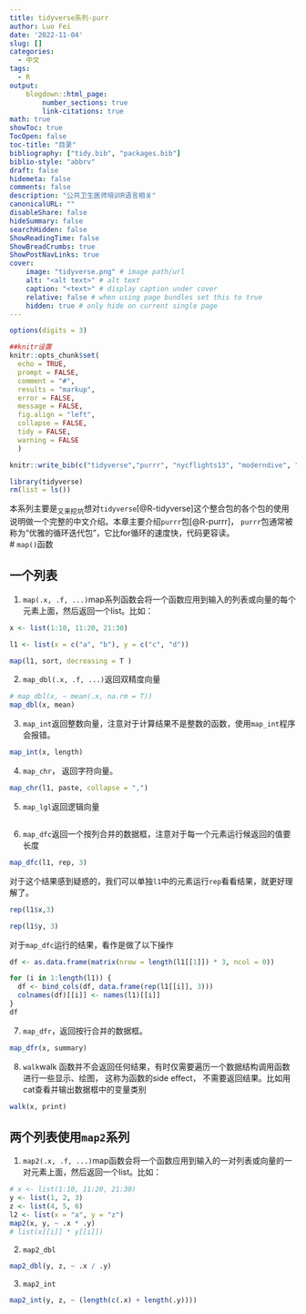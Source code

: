 ```yaml
---
title: tidyverse系列-purr
author: Luo Fei
date: '2022-11-04'
slug: []
categories:
  - 中文
tags:
  - R
output:
    blogdown::html_page:
        number_sections: true  
        link-citations: true 
math: true
showToc: true
TocOpen: false
toc-title: "目录"
bibliography: ["tidy.bib", "packages.bib"]
biblio-style: "abbrv"
draft: false
hidemeta: false
comments: false
description: "公共卫生医师培训R语言相关"
canonicalURL: ""
disableShare: false
hideSummary: false
searchHidden: false
ShowReadingTime: false
ShowBreadCrumbs: true
ShowPostNavLinks: true
cover:
    image: "tidyverse.png" # image path/url
    alt: "<alt text>" # alt text
    caption: "<text>" # display caption under cover
    relative: false # when using page bundles set this to true
    hidden: true # only hide on current single page  
---
```


```r

options(digits = 3)

##knitr设置
knitr::opts_chunk$set(
  echo = TRUE,
  prompt = FALSE,
  comment = "#",
  results = "markup",
  error = FALSE,
  message = FALSE,
  fig.align = "left",
  collapse = FALSE,
  tidy = FALSE,
  warning = FALSE
  )

knitr::write_bib(c("tidyverse","purrr", "nycflights13", "moderndive", "ggplot2","gapminder", "gtsummary", "skimr"), "packages.bib", width = 60)

```  

```r
library(tidyverse)
rm(list = ls())
```


本系列主要是~又来挖坑~想对`tidyverse`[@R-tidyverse]这个整合包的各个包的使用说明做一个完整的中文介绍。本章主要介绍`purrr`包[@R-purrr]， `purrr`包通常被称为“优雅的循环迭代包”，它比for循环的速度快，代码更容读。           
# `map()`函数


## 一个列表

1.  `map(.x, .f, ...)`map系列函数会将一个函数应用到输入的列表或向量的每个元素上面，然后返回一个list。比如：

```r
x <- list(1:10, 11:20, 21:30)

l1 <- list(x = c("a", "b"), y = c("c", "d"))

map(l1, sort, decreasing = T )

```

2. `map_dbl(.x, .f, ...)`返回双精度向量

```r
# map_dbl(x, ~ mean(.x, na.rm = T))
map_dbl(x, mean)

```
3. `map_int`返回整数向量，注意对于计算结果不是整数的函数，使用`map_int`程序会报错。

```r
map_int(x, length)
```
4. `map_chr`， 返回字符向量。

```r
map_chr(l1, paste, collapse = ",")
```
5. `map_lgl`返回逻辑向量

```r

```

6. `map_dfc`返回一个按列合并的数据框，注意对于每一个元素运行候返回的值要长度

```r
map_dfc(l1, rep, 3)
```


对于这个结果感到疑惑的，我们可以单独`l1`中的元素运行`rep`看看结果，就更好理解了。

```r
rep(l1$x,3)

rep(l1$y, 3)
```
对于`map_dfc`运行的结果，看作是做了以下操作


```r
df <- as.data.frame(matrix(nrow = length(l1[[1]]) * 3, ncol = 0))

for (i in 1:length(l1)) {
  df <- bind_cols(df, data.frame(rep(l1[[i]], 3)))
  colnames(df)[[i]] <- names(l1)[[i]]
}
df

```

7. `map_dfr`，返回按行合并的数据框。

```r
map_dfr(x, summary)
```


8. `walk`walk 函数并不会返回任何结果，有时仅需要遍历一个数据结构调用函数进行一些显示、绘图， 这称为函数的side effect， 不需要返回结果。比如用cat查看并输出数据框中的变量类别

```r
walk(x, print)
```


## 两个列表使用`map2`系列

1. `map2(.x, .f, ...)`map函数会将一个函数应用到输入的一对列表或向量的一对元素上面，然后返回一个list。比如：

```r
# x <- list(1:10, 11:20, 21:30)
y <- list(1, 2, 3)
z <- list(4, 5, 6)
l2 <- list(x = "a", y = "z")
map2(x, y, ~ .x * .y)
# list(x[[i]] * y[[i]])
```
2. `map2_dbl`

```r
map2_dbl(y, z, ~ .x / .y)
```

3. `map2_int`
```r
map2_int(y, z, ~ (length(c(.x) + length(.y))))
```

